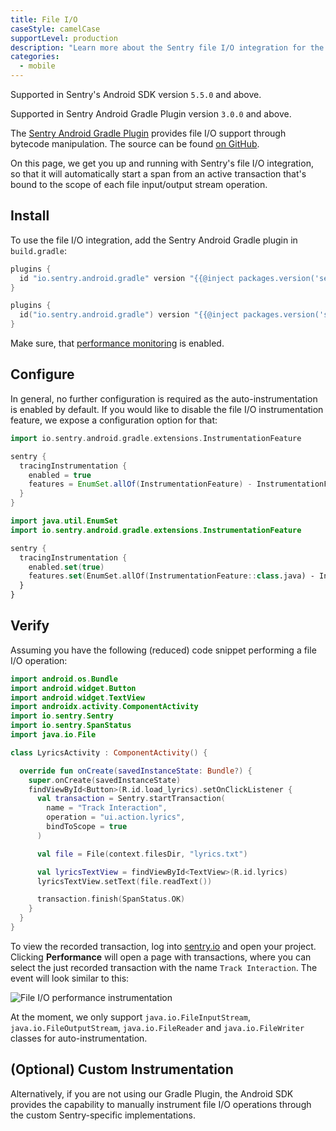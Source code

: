 ```yaml
---
title: File I/O
caseStyle: camelCase
supportLevel: production
description: "Learn more about the Sentry file I/O integration for the Android SDK."
categories:
  - mobile
---
```


<Note>

Supported in Sentry's Android SDK version `5.5.0` and above.

Supported in Sentry Android Gradle Plugin version `3.0.0` and above.

</Note>

The [Sentry Android Gradle Plugin](/platforms/android/configuration/gradle/) provides file I/O support through bytecode manipulation. The source can be found [on GitHub](https://github.com/getsentry/sentry-android-gradle-plugin/tree/main/plugin-build/src/main/kotlin/io/sentry/android/gradle/instrumentation).

On this page, we get you up and running with Sentry's file I/O integration, so that it will automatically start a span from an active transaction that's bound to the scope of each file input/output stream operation.

## Install

To use the file I/O integration, add the Sentry Android Gradle plugin in `build.gradle`:

```groovy
plugins {
  id "io.sentry.android.gradle" version "{{@inject packages.version('sentry.java.android.gradle-plugin', '3.0.0') }}"
}
```

```kotlin
plugins {
  id("io.sentry.android.gradle") version "{{@inject packages.version('sentry.java.android.gradle-plugin', '3.0.0') }}"
}
```

<Note>

Make sure, that [performance monitoring](/platforms/android/performance/#configure-the-sample-rate) is enabled.

</Note>

## Configure

In general, no further configuration is required as the auto-instrumentation is enabled by default. If you would like to disable the file I/O instrumentation feature, we expose a configuration option for that:

```groovy
import io.sentry.android.gradle.extensions.InstrumentationFeature

sentry {
  tracingInstrumentation {
    enabled = true
    features = EnumSet.allOf(InstrumentationFeature) - InstrumentationFeature.FILE_IO
  }
}
```

```kotlin
import java.util.EnumSet
import io.sentry.android.gradle.extensions.InstrumentationFeature

sentry {
  tracingInstrumentation {
    enabled.set(true)
    features.set(EnumSet.allOf(InstrumentationFeature::class.java) - InstrumentationFeature.FILE_IO)
  }
}
```

## Verify

Assuming you have the following (reduced) code snippet performing a file I/O operation:

```kotlin
import android.os.Bundle
import android.widget.Button
import android.widget.TextView
import androidx.activity.ComponentActivity
import io.sentry.Sentry
import io.sentry.SpanStatus
import java.io.File

class LyricsActivity : ComponentActivity() {

  override fun onCreate(savedInstanceState: Bundle?) {
    super.onCreate(savedInstanceState)
    findViewById<Button>(R.id.load_lyrics).setOnClickListener {
      val transaction = Sentry.startTransaction(
        name = "Track Interaction",
        operation = "ui.action.lyrics",
        bindToScope = true
      )

      val file = File(context.filesDir, "lyrics.txt")

      val lyricsTextView = findViewById<TextView>(R.id.lyrics)
      lyricsTextView.setText(file.readText())

      transaction.finish(SpanStatus.OK)
    }
  }
}
```

To view the recorded transaction, log into [sentry.io](https://sentry.io) and open your project. Clicking **Performance** will open a page with transactions, where you can select the just recorded transaction with the name `Track Interaction`. The event will look similar to this:

![File I/O performance instrumentation](file-io-instrumentation.png)

<Note>

At the moment, we only support `java.io.FileInputStream`, `java.io.FileOutputStream`, `java.io.FileReader` and `java.io.FileWriter` classes for auto-instrumentation.

</Note>

## (Optional) Custom Instrumentation

Alternatively, if you are not using our Gradle Plugin, the Android SDK provides the capability to manually instrument file I/O operations through the custom Sentry-specific implementations.

<PlatformContent includePath="performance/file-io-instrumentation" />
